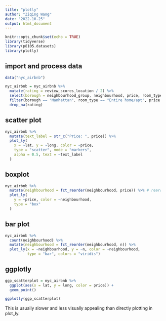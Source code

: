 ```yaml
---
title: "plotly"
author: "Ziqing Wang"
date: "2022-10-25"
output: html_document
---
```


```r
knitr::opts_chunk$set(echo = TRUE)
library(tidyverse)
library(p8105.datasets)
library(plotly)
```

## import and process data
```r
data("nyc_airbnb")
```

```r
nyc_airbnb = nyc_airbnb %>%
  mutate(rating = review_scores_location / 2) %>%
  select(borough = neighbourhood_group, neighbourhood, price, room_type, lat, long, rating) %>%
  filter(borough == "Manhattan", room_type == "Entire home/apt", price %in% 100:500) %>%
  drop_na(rating)

```

## scatter plot
```r
nyc_airbnb %>%
  mutate(text_label = str_c("Price: ", price)) %>%
  plot_ly(
    x = ~lat, y = ~long, color = ~price,
    type = "scatter", mode = "markers",
    alpha = 0.5, text = ~text_label
  )
```

## boxplot
```r
nyc_airbnb %>%
  mutate(neighbourhood = fct_reorder(neighbourhood, price)) %>% # rearrange order of factor levels by price
  plot_ly(
    y = ~price, color = ~neighbourhood,
    type = "box"
  )
```

## bar plot
```r
nyc_airbnb %>%
  count(neighbourhood) %>%
  mutate(neighbourhood = fct_reorder(neighbourhood, n)) %>%
  plot_ly(x = ~neighbourhood, y = ~n, color = ~neighbourhood,
          type = "bar", colors = "viridis")
```

## ggplotly
```r
ggp_scatterplot = nyc_airbnb %>%
  ggplot(aes(x = lat, y = long, color = price)) +
  geom_point()

ggplotly(ggp_scatterplot)
```
This is usually slower and less visually appealing than directly plotting in plot_ly. 




